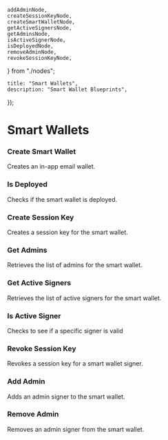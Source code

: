 	addAdminNode,
	createSessionKeyNode,
	createSmartWalletNode,
	getActiveSignersNode,
	getAdminsNode,
	isActiveSignerNode,
	isDeployedNode,
	removeAdminNode,
	revokeSessionKeyNode,
} from "./nodes";

	title: "Smart Wallets",
	description: "Smart Wallet Blueprints",
});

# Smart Wallets

### Create Smart Wallet
Creates an in-app email wallet.
<Blueprint code={createSmartWalletNode} className='w-full h-60' />

### Is Deployed
Checks if the smart wallet is deployed.
<Blueprint code={isDeployedNode} className='w-full h-48' />

### Create Session Key
Creates a session key for the smart wallet.
<Blueprint code={createSessionKeyNode} className='w-full h-60' />

### Get Admins
Retrieves the list of admins for the smart wallet.
<Blueprint code={getAdminsNode} className='w-full h-48' />

### Get Active Signers
Retrieves the list of active signers for the smart wallet.
<Blueprint code={getActiveSignersNode} className='w-full h-48' />

### Is Active Signer
Checks to see if a specific signer is valid
<Blueprint code={isActiveSignerNode} className='w-full h-48' />

### Revoke Session Key
Revokes a session key for a smart wallet signer.
<Blueprint code={revokeSessionKeyNode} className='w-full h-48' />

### Add Admin
Adds an admin signer to the smart wallet.
<Blueprint code={addAdminNode} className='w-full h-48' />

### Remove Admin
Removes an admin signer from the smart wallet.
<Blueprint code={removeAdminNode} className='w-full h-48' />

